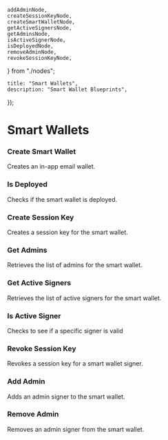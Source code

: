 	addAdminNode,
	createSessionKeyNode,
	createSmartWalletNode,
	getActiveSignersNode,
	getAdminsNode,
	isActiveSignerNode,
	isDeployedNode,
	removeAdminNode,
	revokeSessionKeyNode,
} from "./nodes";

	title: "Smart Wallets",
	description: "Smart Wallet Blueprints",
});

# Smart Wallets

### Create Smart Wallet
Creates an in-app email wallet.
<Blueprint code={createSmartWalletNode} className='w-full h-60' />

### Is Deployed
Checks if the smart wallet is deployed.
<Blueprint code={isDeployedNode} className='w-full h-48' />

### Create Session Key
Creates a session key for the smart wallet.
<Blueprint code={createSessionKeyNode} className='w-full h-60' />

### Get Admins
Retrieves the list of admins for the smart wallet.
<Blueprint code={getAdminsNode} className='w-full h-48' />

### Get Active Signers
Retrieves the list of active signers for the smart wallet.
<Blueprint code={getActiveSignersNode} className='w-full h-48' />

### Is Active Signer
Checks to see if a specific signer is valid
<Blueprint code={isActiveSignerNode} className='w-full h-48' />

### Revoke Session Key
Revokes a session key for a smart wallet signer.
<Blueprint code={revokeSessionKeyNode} className='w-full h-48' />

### Add Admin
Adds an admin signer to the smart wallet.
<Blueprint code={addAdminNode} className='w-full h-48' />

### Remove Admin
Removes an admin signer from the smart wallet.
<Blueprint code={removeAdminNode} className='w-full h-48' />

